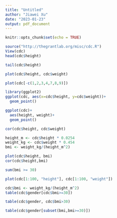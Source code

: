 ```yaml
---
title: "Untitled"
author: "Jiawei Xu"
date: "2023-01-23"
output: pdf_document
---
```


```r
knitr::opts_chunk$set(echo = TRUE)
```

```r
source("http://thegrantlab.org/misc/cdc.R")
View(cdc)
head(cdc$height)
```

```r
tail(cdc$height)
```

```r
plot(cdc$height, cdc$weight)

plot(cdc[-c(1,2,3,4,7,8,9)])
```

```r
library(ggplot2)
ggplot(cdc, aes(x=cdc$height, y=cdc$weight))+
  geom_point()
```
```r
ggplot(cdc)+
  aes(height, weight)+
  geom_point()
```

```r
cor(cdc$height, cdc$weight)
```

```r
height_m <- cdc$height * 0.0254
weight_kg <- cdc$weight * 0.454
bmi <- weight_kg/(height_m^2)
```

```r
plot(cdc$height, bmi)
cor(cdc$height,bmi)
```
```r
sum(bmi >= 30)

```

```r
plot(cdc[1:100, "height"], cdc[1:100, "weight"])
```

```r
cdc$bmi <- weight_kg/(height_m^2)
table(cdc$gender[cdc$bmi>=30])
```

```r
table(cdc$gender, cdc$bmi>30)
```


```r
table(cdc$gender[subset(bmi,bmi>=30)])
```

